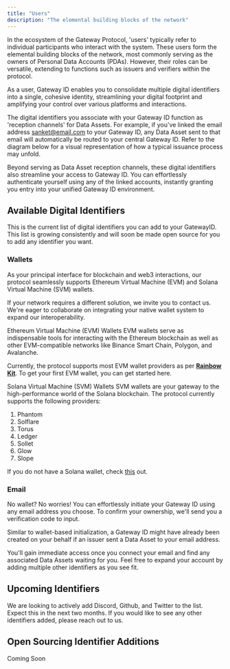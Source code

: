 ```yaml
---
title: "Users"
description: "The elemental building blocks of the network"
---
```


In the ecosystem of the Gateway Protocol, 'users' typically refer to individual participants who interact with the system. These users form the elemental building blocks of the network, most commonly serving as the owners of Personal Data Accounts (PDAs). However, their roles can be versatile, extending to functions such as issuers and verifiers within the protocol.

As a user, Gateway ID enables you to consolidate multiple digital identifiers into a single, cohesive identity, streamlining your digital footprint and amplifying your control over various platforms and interactions.

The digital identifiers you associate with your Gateway ID function as 'reception channels' for Data Assets. For example, if you've linked the email address sanket@email.com to your Gateway ID, any Data Asset sent to that email will automatically be routed to your central Gateway ID. Refer to the diagram below for a visual representation of how a typical issuance process may unfold.

Beyond serving as Data Asset reception channels, these digital identifiers also streamline your access to Gateway ID. You can effortlessly authenticate yourself using any of the linked accounts, instantly granting you entry into your unified Gateway ID environment.

## Available Digital Identifiers

This is the current list of digital identifiers you can add to your GatewayID. This list is growing consistently and will soon be made open source for you to add any identifier you want.

### Wallets

As your principal interface for blockchain and web3 interactions, our protocol seamlessly supports Ethereum Virtual Machine (EVM) and Solana Virtual Machine (SVM) wallets.

If your network requires a different solution, we invite you to contact us. We're eager to collaborate on integrating your native wallet system to expand our interoperability.

Ethereum Virtual Machine (EVM) Wallets
EVM wallets serve as indispensable tools for interacting with the Ethereum blockchain as well as other EVM-compatible networks like Binance Smart Chain, Polygon, and Avalanche.

Currently, the protocol supports most EVM wallet providers as per **[Rainbow Kit](https://www.rainbowkit.com/)**. To get your first EVM wallet, you can get started here.

Solana Virtual Machine (SVM) Wallets
SVM wallets are your gateway to the high-performance world of the Solana blockchain. The protocol currently supports the following providers:

1. Phantom
2. Solflare
3. Torus
4. Ledger
5. Sollet
6. Glow
7. Slope

If you do not have a Solana wallet, check [this](https://phantom.app/learn/guides/how-to-create-a-new-wallet) out.

### Email

No wallet? No worries! You can effortlessly initiate your Gateway ID using any email address you choose. To confirm your ownership, we'll send you a verification code to input.

Similar to wallet-based initialization, a Gateway ID might have already been created on your behalf if an issuer sent a Data Asset to your email address.

You'll gain immediate access once you connect your email and find any associated Data Assets waiting for you. Feel free to expand your account by adding multiple other identifiers as you see fit.

## Upcoming Identifiers

We are looking to actively add Discord, Github, and Twitter to the list. Expect this in the next two months. If you would like to see any other identifiers added, please reach out to us.

## Open Sourcing Identifier Additions

Coming Soon
